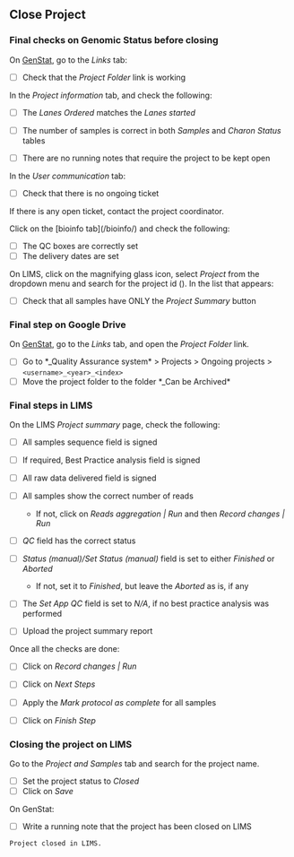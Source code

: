 
## Close Project

### Final checks on Genomic Status before closing

On [GenStat](https://genomics-status.scilifelab.se/project/<project_id>), go to the _Links_ tab:

 - [ ] Check that the _Project Folder_ link is working

In the _Project information_ tab, and check the following:

- [ ] The _Lanes Ordered_ matches the _Lanes started_
- [ ] The number of samples is correct in both _Samples_ and _Charon Status_ tables

- [ ] There are no running notes that require the project to be kept open

In the _User communication_ tab:

- [ ] Check that there is no ongoing ticket

If there is any open ticket, contact the project coordinator.

Click on the [bioinfo tab](<genstat_url>/bioinfo/<project_id>) and check the following:

- [ ] The QC boxes are correctly set
- [ ] The delivery dates are set

On LIMS, click on the magnifying glass icon, select _Project_ from the dropdown menu and search for the project id (<project_id>). In the list that appears:

- [ ] Check that all samples have ONLY the _Project Summary_ button

### Final step on Google Drive

On [GenStat](https://genomics-status.scilifelab.se/project/<project_id>), go to the _Links_ tab, and open the _Project Folder_ link.

- [ ] Go to *_Quality Assurance system* > Projects > Ongoing projects > `<username>_<year>_<index>`
- [ ] Move the project folder to the folder *_Can be Archived*

### Final steps in LIMS

On the LIMS _Project summary_ page, check the following:

- [ ] All samples sequence field is signed
- [ ] If required, Best Practice analysis field is signed
- [ ] All raw data delivered field is signed
- [ ] All samples show the correct number of reads
  - If not, click on _Reads aggregation | Run_ and then _Record changes | Run_
- [ ] _QC_ field has the correct status
- [ ] _Status (manual)/Set Status (manual)_ field is set to either _Finished_ or _Aborted_
  - If not, set it to _Finished_, but leave the _Aborted_ as is, if any
- [ ] The _Set App QC_ field is set to _N/A_, if no best practice analysis was performed

- [ ] Upload the project summary report

Once all the checks are done:

- [ ] Click on _Record changes | Run_
- [ ] Click on _Next Steps_

- [ ] Apply the _Mark protocol as complete_ for all samples
- [ ] Click on _Finish Step_

### Closing the project on LIMS

Go to the _Project and Samples_ tab and search for the project name.

- [ ] Set the project status to _Closed_
- [ ] Click on _Save_

On GenStat:

- [ ] Write a running note that the project has been closed on LIMS

```text
Project closed in LIMS.
```